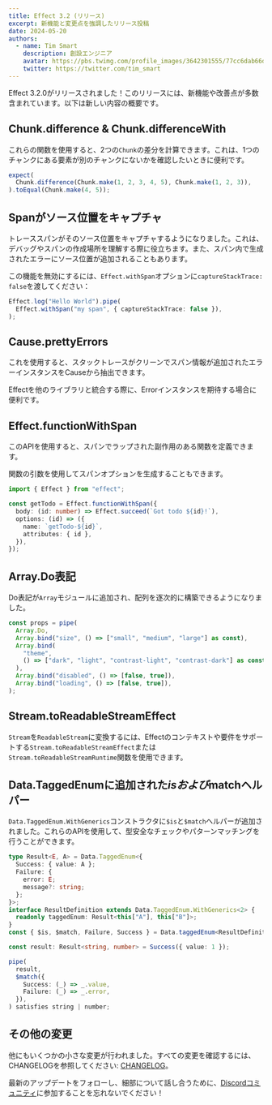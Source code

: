 ```yaml
---
title: Effect 3.2 (リリース)
excerpt: 新機能と変更点を強調したリリース投稿
date: 2024-05-20
authors:
  - name: Tim Smart
    description: 創設エンジニア
    avatar: https://pbs.twimg.com/profile_images/3642301555/77cc6dab66dc94fdd77e503fd6d1c1cf_400x400.jpeg
    twitter: https://twitter.com/tim_smart
---
```


Effect 3.2.0がリリースされました！このリリースには、新機能や改善点が多数含まれています。以下は新しい内容の概要です。

## Chunk.difference & Chunk.differenceWith

これらの関数を使用すると、2つの`Chunk`の差分を計算できます。これは、1つのチャンクにある要素が別のチャンクにないかを確認したいときに便利です。

```ts
expect(
  Chunk.difference(Chunk.make(1, 2, 3, 4, 5), Chunk.make(1, 2, 3)),
).toEqual(Chunk.make(4, 5));
```

## Spanがソース位置をキャプチャ

トレーススパンがそのソース位置をキャプチャするようになりました。これは、デバッグやスパンの作成場所を理解する際に役立ちます。また、スパン内で生成されたエラーにソース位置が追加されることもあります。

この機能を無効にするには、`Effect.withSpan`オプションに`captureStackTrace: false`を渡してください：

```ts
Effect.log("Hello World").pipe(
  Effect.withSpan("my span", { captureStackTrace: false }),
);
```

## Cause.prettyErrors

これを使用すると、スタックトレースがクリーンでスパン情報が追加されたエラーインスタンスをCauseから抽出できます。

Effectを他のライブラリと統合する際に、Errorインスタンスを期待する場合に便利です。

## Effect.functionWithSpan

このAPIを使用すると、スパンでラップされた副作用のある関数を定義できます。

関数の引数を使用してスパンオプションを生成することもできます。

```ts
import { Effect } from "effect";

const getTodo = Effect.functionWithSpan({
  body: (id: number) => Effect.succeed(`Got todo ${id}!`),
  options: (id) => ({
    name: `getTodo-${id}`,
    attributes: { id },
  }),
});
```

## Array.Do表記

Do表記が`Array`モジュールに追加され、配列を逐次的に構築できるようになりました。

```ts
const props = pipe(
  Array.Do,
  Array.bind("size", () => ["small", "medium", "large"] as const),
  Array.bind(
    "theme",
    () => ["dark", "light", "contrast-light", "contrast-dark"] as const,
  ),
  Array.bind("disabled", () => [false, true]),
  Array.bind("loading", () => [false, true]),
);
```

## Stream.toReadableStreamEffect

`Stream`を`ReadableStream`に変換するには、Effectのコンテキストや要件をサポートする`Stream.toReadableStreamEffect`または`Stream.toReadableStreamRuntime`関数を使用できます。

## Data.TaggedEnumに追加された$isおよび$matchヘルパー

`Data.TaggedEnum.WithGenerics`コンストラクタに`$is`と`$match`ヘルパーが追加されました。これらのAPIを使用して、型安全なチェックやパターンマッチングを行うことができます。

```ts
type Result<E, A> = Data.TaggedEnum<{
  Success: { value: A };
  Failure: {
    error: E;
    message?: string;
  };
}>;
interface ResultDefinition extends Data.TaggedEnum.WithGenerics<2> {
  readonly taggedEnum: Result<this["A"], this["B"]>;
}
const { $is, $match, Failure, Success } = Data.taggedEnum<ResultDefinition>();

const result: Result<string, number> = Success({ value: 1 });

pipe(
  result,
  $match({
    Success: (_) => _.value,
    Failure: (_) => _.error,
  }),
) satisfies string | number;
```

## その他の変更

他にもいくつかの小さな変更が行われました。すべての変更を確認するには、CHANGELOGを参照してください: [CHANGELOG](https://github.com/Effect-TS/effect/blob/main/packages/effect/CHANGELOG.md)。

最新のアップデートをフォローし、細部について話し合うために、[Discordコミュニティ](https://discord.gg/effect-ts)に参加することを忘れないでください！
